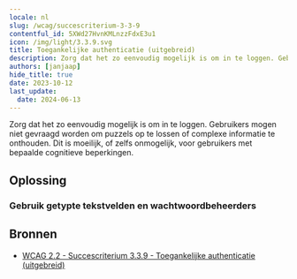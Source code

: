 ```yaml
---
locale: nl
slug: /wcag/succescriterium-3-3-9
contentful_id: 5XWd27HvnKMLnzzFdxE3u1
icon: /img/light/3.3.9.svg
title: Toegankelijke authenticatie (uitgebreid)
description: Zorg dat het zo eenvoudig mogelijk is om in te loggen. Gebruikers mogen niet gevraagd worden om puzzels op te lossen of complexe informatie te onthouden. Dit is moeilijk, of zelfs onmogelijk, voor gebruikers met bepaalde cognitieve beperkingen.
authors: [janjaap]
hide_title: true
date: 2023-10-12
last_update:
  date: 2024-06-13
---
```


<Hero
  title="Toegankelijke authenticatie (uitgebreid)"
  image="/img/light/3.3.9.svg"
  alt="WCAG 3.3.9 - Logo"
  prefix="Succescriterium 3.3.9"
  suffix="Niveau AAA"
/>

Zorg dat het zo eenvoudig mogelijk is om in te loggen. Gebruikers mogen niet gevraagd worden om puzzels op te lossen of complexe informatie te onthouden. Dit is moeilijk, of zelfs onmogelijk, voor gebruikers met bepaalde cognitieve beperkingen.

## Oplossing

### Gebruik getypte tekstvelden en wachtwoordbeheerders

<CodeSample id="accessible-authentication" locale="nl"/>

## Bronnen

- [WCAG 2.2 - Succescriterium 3.3.9 - Toegankelijke authenticatie (uitgebreid)](https://www.w3.org/Translations/WCAG22-nl/#accessible-authentication-enhanced)
